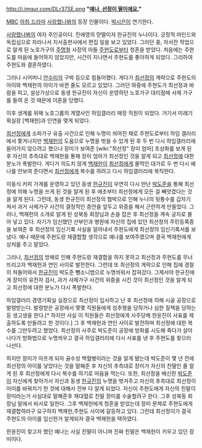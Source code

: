 http://i.imgur.com/DLr37SE.png
'''"[http://www.imideo.com/image/c5d1d3d6990cccba14073a57e4cb7fc1/81010 예나, 선정이 딸이에요.]"'''

[[MBC]] [[아침 드라마]] [[사랑했나봐]]의 등장 인물이다. [[박시은]]이 연기한다.

[[사랑했나봐]]의 여자 주인공이다. 진애영의 맏딸이자 한규진의 누나이다. 긍정적 마인드와 독립심으로 자라나서 지서출판사에서 편집 일을 보고 있었다. 그러던 중, 자서전 작업으로 알게 된 노호가구의 [[주명철]] 사장의 아들 [[주현도]]로부터 청혼을 받았다. 처음에는 주현도를 마음에 들어하지 않았지만, 시간이 지나면서 주현도를 좋아하게 되었다. 그리하여 주현도와 결혼하였다. 

그러나 시어머니 [[안수미]]의 구박 등으로 힘들어했다. 게다가 [[최선정]]의 계략으로 주현도의 아이와 백재헌의 아이가 바뀐 줄도 모르고 있었다. 그러던 와중에 주현도가 최선정과 바람을 피고, 설상가상으로 동생 한규진이 자신이 운영하던 노호가구 대리점에 사제 가구를 들여 온 것 때문에 이혼을 당했다.

이후 생계를 위해 노호그룹의 계열사인 하임갤러리 매장 직원이 되었다. 거기서 미래기획실장 [백재헌]과 인연을 맺게 되었다.

[[최선정]]에게 소파가구 유출 사건으로 인해 누명이 씌어진 채로 주현도로부터 하임 갤러리에서 쫓겨나지만 [[백재헌]]의 도움으로 누명을 벗을 수 있게 된 후 두 번 다시 하임갤러리에 들어가지 않으려고 했으나 장미가 보여준 [wiki:"최선정" 장미 엄마] 초상화를 보게 된 후 자신의 추측대로 백재헌을 통해 장미 엄마가 최선정인 것을 알게 되고 [[최선정]]에 대한 분노가 폭발한다. 게다가 의도치 않게 [[백재헌]]이 [[최선정]]에게 물먹인 대가로 두 번 다시 예나를 안보여 준다면서 [[최선정]]에게 복수를 하려고 다시 하임갤러리에 복직한다.

이동식 커피 가게를 운영하고 있던 동생 [[한규진]]이 우연히 다시 만난 [[박도준]]을 통해 최선정에 의해 누명을 쓰게 된 것을 알게 된 후 애초부터 최선정에게 모든 걸 빼앗겼다는 것을 알게 된다. 그런데, 동생 한규진이 최선정의 협박으로 인해 누나의 뒷통수를 갑자기 쳐서 과거 사제가구 사건의 결정적인 증언을 앞두고 위증을 해서 곤란하게 만들었다. 그러나, 백재헌의 소개로 알게 된 성북동 회장님과 손을 잡은 후 최선정을 계속 궁지로 몰아 넣고 있다. 자기가 임신했던 산부인과 병원에 자신의 집에 있던 최선정의 주민등록증을 보여준 후 최선정의 임신기록 사실을 알아내서 주현도에게 최선정의 임신기록서를 보냈다. 예나 때문에 주현도랑 재결합할 생각으로 예나를 보여주였으며 결국 백재헌에게 상처를 주고 말았다.

그러나, [[최선정]]의 방해로 인해 주현도랑 재결합을 하지 못하고 최선정과 주현도를 무너뜨리고자 백재헌과 연인 사이로 발전한다. 그런데 또 최선정의 계락으로 인해 집에 경찰이 쳐들어와서 [[한규진]]이 박도준 뺑소니범으로 누명씌워서 잡혀갔다. 그제서야 한규진에게 장미의 유전자 검사, 과거 사제가구 사건의 위증을 시킨 것이 최선정인 것을 알게 되고 최선정에 대한 분노가 다시 폭발한다.

하임갤러리 경영기획실 실장으로 최선정이 입사하고 난 후 최선정에 의해 시골 공장으로 발령받는다. 발령받은 공장에서 몇몇 직원들에게 성추행을 당하거나 심한 질책을 당하는 등 생고생을 한다.[* 하지만 사실 이 직원들은 최선정에게 사주당해 한윤진이 사표를 제출하도록 만들려고 한 것이다.] 그 후 백재헌과 연인 사이로 발전하며 최선정에 대한 복수를 그만두려고 했었다. 최선정의 사주로 박도준이 공장에 방화를 시도해 죽다가 살아나다가 방화범으로 누명씌우고 결국 하임갤러리에 다시 사표를 낸 후 주현도를 찾으러 나선다.

하지만 장미가 아프게 되자 골수성 백혈병이라는 것을 알게 됐는데 박도준이 몇 년 전에 최선정의 아이를 낳았다는 것을 말해준 후 자신의 추측대로 장미가 자신의 친딸인 줄 알게 된 후 최선정에게 다시 복수를 하기로 마음을 먹는다. 또한, 최선정을 배신한 [[박도준]]이 자신에게 찾아가서 자신과 동생 [[한규진]]의 누명을 벗겨주고 자신의 추측대로 최선정이 아이를 바꿔치기 한 것에 대해서 전부 다 알게 되었다. 자신이 주현도에게 자신의 친딸이 장미라는거 사실대로 말해준후 재대혈로 친딸 장미를 수술할려구 한다. 그후 성북동 회장님 밑에서 비서로 일한다. 그후 백재헌에게 청혼을 받았는데 장미 문제로 주현도에게 재결합하라구 요구하자 백재헌,주현도 사이에 갈등하고 있다. 그런데 최선정이가 결국 주현도의 아이를 임신한거 알게되자 결국 백재헌을 택하였다.

한윤진이 찾고자 했던 예나는 사실 친딸이 아니며 진짜 친딸은 백재헌이 키우고 있던 장미이다.



